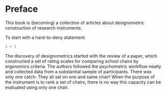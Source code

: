 # Preface {.unnumbered}

This book is (becoming) a collection of articles about designometric construction of research instruments.

To start with a hard-to-deny statement:

```r
1 + 1
```

The discovery of designometrics started with the review of a paper, which constructed a set of rating scales for comparing school chairs by ergonomics criteria. The authors followed the psychometric workflow neatly and collected data from a substantial sample of participants. There was only one catch: They all sat on one and same chair! When the purpose of the instrument is to rank a set of chairs, there is no way this capacity can be evaluated using only one chair.

